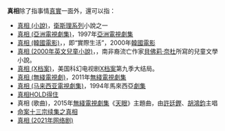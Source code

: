 '''真相'''除了指事情[[真理|真實]]一面外，還可以指：
* [[真相_(小說)|真相 (小說)]]，[[衛斯理系列|衛斯理系列]]小說之一
* [[真相_(亞洲電視劇集)|真相 (亞洲電視劇集)]]，1997年[[亞洲電視|亞洲電視]][[劇集|劇集]]
* [[真相_(韓國電影)|真相 (韓國電影)]]，{{lang|ko|실제상황}}，即“實際生活”，2000年[[韓國電影|韓國電影]]
* [[真相_(2000年英文兒童小說)|真相 (2000年英文兒童小說)]]，{{lang|en|The Other Side of Truth}}，南非裔流亡作家[[貝佛莉·奈杜|貝佛莉·奈杜]]所寫的兒童文學小說。
* [[真相_(X档案)|真相 (X档案)]]，美国科幻电视剧[[X档案|X档案]]第九季大结局。 
* [[真相_(無綫電視劇)|真相 (無綫電視劇)]]，2011年[[無綫電視|無綫電視]][[劇集|劇集]]
* [[真相_(马来西亚電視劇集)|真相 (马来西亚電視劇集)]]，1994年馬來西亞[[劇集|劇集]]
* [[真相HOLD得住|真相HOLD得住]]
* 真相 (歌曲)，2015年[[無綫電視|無綫電視]][[劇集|劇集]]《[[天眼_(香港電視劇)|天眼]]》主題曲，由[[許廷鏗|許廷鏗]]、[[胡鴻鈞|胡鴻鈞]]主唱
* [[命案十三宗续集之真相|命案十三宗续集之真相]]
* [[真相_(2021年网络剧)|真相 (2021年网络剧)]]

{{disambig|Cat=二字消歧义}}